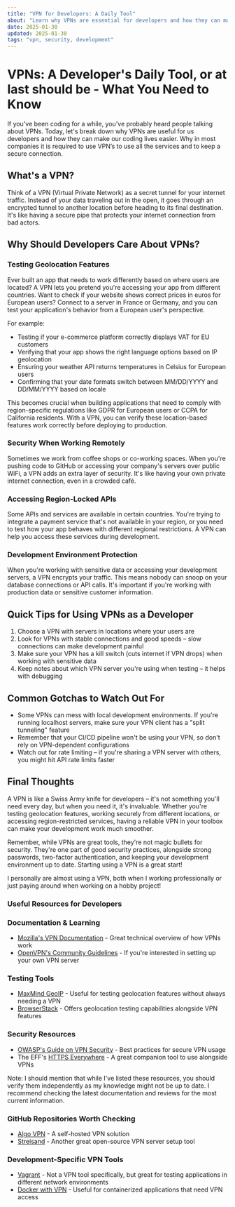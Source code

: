 ```yaml
---
title: "VPN for Developers: A Daily Tool"
about: "Learn why VPNs are essential for developers and how they can make your coding life easier."
date: 2025-01-30
updated: 2025-01-30
tags: "vpn, security, development"
---
```


# VPNs: A Developer's Daily Tool, or at last should be - What You Need to Know

If you've been coding for a while, you've probably heard people talking about VPNs. Today, let's break down why VPNs are useful for us developers and how they can make our coding lives easier.
Why in most companies it is required to use VPN’s to use all the services and to keep a secure connection.

## What's a VPN?

Think of a VPN (Virtual Private Network) as a secret tunnel for your internet traffic. Instead of your data traveling out in the open, it goes through an encrypted tunnel to another location before heading to its final destination. It's like having a secure pipe that protects your internet connection from bad actors.

## Why Should Developers Care About VPNs?

### Testing Geolocation Features
Ever built an app that needs to work differently based on where users are located? A VPN lets you pretend you're accessing your app from different countries. Want to check if your website shows correct prices in euros for European users? Connect to a server in France or Germany, and you can test your application's behavior from a European user's perspective.

For example:
- Testing if your e-commerce platform correctly displays VAT for EU customers
- Verifying that your app shows the right language options based on IP geolocation
- Ensuring your weather API returns temperatures in Celsius for European users
- Confirming that your date formats switch between MM/DD/YYYY and DD/MM/YYYY based on locale

This becomes crucial when building applications that need to comply with region-specific regulations like GDPR for European users or CCPA for California residents. With a VPN, you can verify these location-based features work correctly before deploying to production.

### Security When Working Remotely
Sometimes we work from coffee shops or co-working spaces. When you're pushing code to GitHub or accessing your company's servers over public WiFi, a VPN adds an extra layer of security. It's like having your own private internet connection, even in a crowded café.

### Accessing Region-Locked APIs
Some APIs and services are available in certain countries. You're trying to integrate a payment service that's not available in your region, or you need to test how your app behaves with different regional restrictions. A VPN can help you access these services during development.

### Development Environment Protection
When you're working with sensitive data or accessing your development servers, a VPN encrypts your traffic. This means nobody can snoop on your database connections or API calls. It's  important if you're working with production data or sensitive customer information.

## Quick Tips for Using VPNs as a Developer

1. Choose a VPN with servers in locations where your users are
2. Look for VPNs with stable connections and good speeds – slow connections can make development painful
3. Make sure your VPN has a kill switch (cuts internet if VPN drops) when working with sensitive data
4. Keep notes about which VPN server you're using when testing – it helps with debugging

## Common Gotchas to Watch Out For

- Some VPNs can mess with local development environments. If you're running localhost servers, make sure your VPN client has a "split tunneling" feature
- Remember that your CI/CD pipeline won't be using your VPN, so don't rely on VPN-dependent configurations
- Watch out for rate limiting – if you're sharing a VPN server with others, you might hit API rate limits faster

## Final Thoughts

A VPN is like a Swiss Army knife for developers – it's not something you'll need every day, but when you need it, it's invaluable. Whether you're testing geolocation features, working securely from different locations, or accessing region-restricted services, having a reliable VPN in your toolbox can make your development work much smoother.

Remember, while VPNs are great tools, they're not magic bullets for security. They're one part of good security practices, alongside strong passwords, two-factor authentication, and keeping your development environment up to date.
Starting using a VPN is a great start!

I personally are almost using a VPN, both when I working professionally or just paying around when working on a hobby project!


### Useful Resources for Developers

### Documentation & Learning
- [Mozilla's VPN Documentation](https://hacks.mozilla.org/2020/08/introducing-mozilla-vpn/) - Great technical overview of how VPNs work
- [OpenVPN's Community Guidelines](https://openvpn.net/community-resources/) - If you're interested in setting up your own VPN server

### Testing Tools
- [MaxMind GeoIP](https://www.maxmind.com/en/home) - Useful for testing geolocation features without always needing a VPN
- [BrowserStack](https://www.browserstack.com/) - Offers geolocation testing capabilities alongside VPN features

### Security Resources
- [OWASP's Guide on VPN Security](https://owasp.org/www-community/controls/) - Best practices for secure VPN usage
- The EFF's [HTTPS Everywhere](https://www.eff.org/https-everywhere) - A great companion tool to use alongside VPNs

Note: I should mention that while I've listed these resources, you should verify them independently as my knowledge might not be up to date. I recommend checking the latest documentation and reviews for the most current information.

### GitHub Repositories Worth Checking
- [Algo VPN](https://github.com/trailofbits/algo) - A self-hosted VPN solution
- [Streisand](https://github.com/StreisandEffect/streisand) - Another great open-source VPN server setup tool

### Development-Specific VPN Tools
- [Vagrant](https://www.vagrantup.com/) - Not a VPN tool specifically, but great for testing applications in different network environments
- [Docker with VPN](https://github.com/dperson/openvpn-client) - Useful for containerized applications that need VPN access
